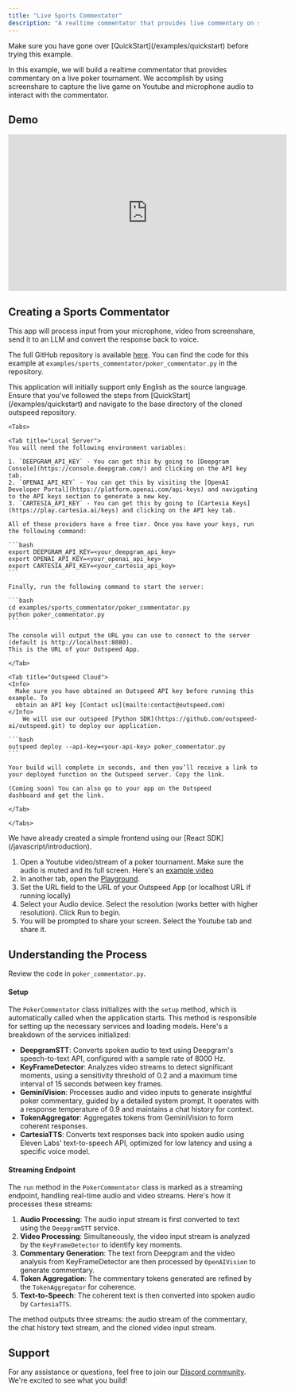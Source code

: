 ```yaml
---
title: "Live Sports Commentator"
description: "A realtime commentator that provides live commentary on sports events."
---
```



<Info>
  Make sure you have gone over [QuickStart](/examples/quickstart) before trying
  this example.
</Info>

In this example, we will build a realtime commentator that provides commentary on a live poker tournament.
We accomplish by using screenshare to capture the live game on Youtube and microphone audio to interact with the commentator.

## Demo

<iframe
  width="560"
  height="315"
  src="https://www.youtube.com/embed/WJaYLcX1o7E?si=hNvJwHWbNAXQCsck"
  title="YouTube video player"
  frameborder="0"
  allow="accelerometer; autoplay; clipboard-write; encrypted-media; gyroscope; picture-in-picture; web-share"
  referrerpolicy="strict-origin-when-cross-origin"
  allowfullscreen
></iframe>

## **Creating a Sports Commentator**

This app will process input from your microphone, video from screenshare, send it to an LLM and convert the response back to voice.

The full GitHub repository is available [here](https://github.com/outspeed-ai/outspeed.git). You can find the code for this example
at `examples/sports_commentator/poker_commentator.py` in the repository.


<Info>
  This application will initially support only English as the source language.
</Info>

<Steps>
  <Step title="Run Backend">
    <Warning>
    Ensure that you've followed the steps from [QuickStart](/examples/quickstart) and navigate to the base directory of the cloned outspeed repository.
    </Warning>

    <Tabs>

    <Tab title="Local Server">
    You will need the following environment variables:

    1. `DEEPGRAM_API_KEY` - You can get this by going to [Deepgram Console](https://console.deepgram.com/) and clicking on the API key tab.
    2. `OPENAI_API_KEY` - You can get this by visiting the [OpenAI Developer Portal](https://platform.openai.com/api-keys) and navigating to the API keys section to generate a new key.
    3. `CARTESIA_API_KEY` - You can get this by going to [Cartesia Keys](https://play.cartesia.ai/keys) and clicking on the API key tab.

    All of these providers have a free tier. Once you have your keys, run the following command:

    ```bash
    export DEEPGRAM_API_KEY=<your_deepgram_api_key>
    export OPENAI_API_KEY=<your_openai_api_key>
    export CARTESIA_API_KEY=<your_cartesia_api_key>
    ```

    Finally, run the following command to start the server:

    ```bash
    cd examples/sports_commentator/poker_commentator.py
    python poker_commentator.py
    ```

    The console will output the URL you can use to connect to the server (default is http://localhost:8080).
    This is the URL of your Outspeed App.

    </Tab>

    <Tab title="Outspeed Cloud">
    <Info>
      Make sure you have obtained an Outspeed API key before running this example. To
      obtain an API key [Contact us](mailto:contact@outspeed.com)
    </Info>
        We will use our outspeed [Python SDK](https://github.com/outspeed-ai/outspeed.git) to deploy our application.

    ```bash
    outspeed deploy --api-key=<your-api-key> poker_commentator.py
    ```

    Your build will complete in seconds, and then you’ll receive a link to your deployed function on the Outspeed server. Copy the link.

    (Coming soon) You can also go to your app on the Outspeed dashboard and get the link.

    </Tab>

    </Tabs>

  </Step>
  <Step title="Run Demo">
    We have already created a simple frontend using our [React SDK](/javascript/introduction).
 
  1. Open a Youtube video/stream of a poker tournament. Make sure the audio is muted and its full screen.
  Here's an [example video](https://youtu.be/3wXxz5E2IiY?si=6ZyT3EdwivMK1FKM&t=117)
  2. In another tab, open the [Playground]( https://playground.outspeed.com/screen_share_input).
  3. Set the URL field to the URL of your Outspeed App (or localhost URL if running locally)
  4. Select your Audio device. Select the resolution (works better with higher resolution). Click Run to begin.
  5. You will be prompted to share your screen. Select the Youtube tab and share it.

  </Step>
</Steps>

## **Understanding the Process**

Review the code in `poker_commentator.py`.

#### **Setup**

The `PokerCommentator` class initializes with the `setup` method, which is automatically called when the application starts. This method is responsible for setting up the necessary services and loading models. Here's a breakdown of the services initialized:

- **DeepgramSTT**: Converts spoken audio to text using Deepgram's speech-to-text API, configured with a sample rate of 8000 Hz.
- **KeyFrameDetector**: Analyzes video streams to detect significant moments, using a sensitivity threshold of 0.2 and a maximum time interval of 15 seconds between key frames.
- **GeminiVision**: Processes audio and video inputs to generate insightful poker commentary, guided by a detailed system prompt. It operates with a response temperature of 0.9 and maintains a chat history for context.
- **TokenAggregator**: Aggregates tokens from GeminiVision to form coherent responses.
- **CartesiaTTS**: Converts text responses back into spoken audio using Eleven Labs' text-to-speech API, optimized for low latency and using a specific voice model.

#### **Streaming Endpoint**

The `run` method in the `PokerCommentator` class is marked as a streaming endpoint, handling real-time audio and video streams. Here's how it processes these streams:

1. **Audio Processing**: The audio input stream is first converted to text using the `DeepgramSTT` service.
2. **Video Processing**: Simultaneously, the video input stream is analyzed by the `KeyFrameDetector` to identify key moments.
3. **Commentary Generation**: The text from Deepgram and the video analysis from KeyFrameDetector are then processed by `OpenAIVision` to generate commentary.
4. **Token Aggregation**: The commentary tokens generated are refined by the `TokenAggregator` for coherence.
5. **Text-to-Speech**: The coherent text is then converted into spoken audio by `CartesiaTTS`.

The method outputs three streams: the audio stream of the commentary, the chat history text stream, and the cloned video input stream.

## Support

For any assistance or questions, feel free to join our [Discord community](https://discord.gg/cmfFw6SYvp). We're excited to see what you build!
